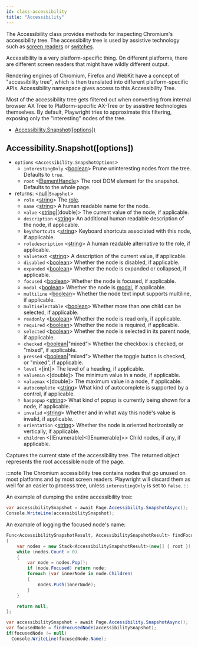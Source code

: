 ```yaml
---
id: class-accessibility
title: "Accessibility"
---
```


The Accessibility class provides methods for inspecting Chromium's accessibility tree. The accessibility tree is used by assistive technology such as [screen readers](https://en.wikipedia.org/wiki/Screen_reader) or [switches](https://en.wikipedia.org/wiki/Switch_access).

Accessibility is a very platform-specific thing. On different platforms, there are different screen readers that might have wildly different output.

Rendering engines of Chromium, Firefox and WebKit have a concept of "accessibility tree", which is then translated into different platform-specific APIs. Accessibility namespace gives access to this Accessibility Tree.

Most of the accessibility tree gets filtered out when converting from internal browser AX Tree to Platform-specific AX-Tree or by assistive technologies themselves. By default, Playwright tries to approximate this filtering, exposing only the "interesting" nodes of the tree.


- [Accessibility.Snapshot([options])](./api/class-accessibility.mdx#accessibilitysnapshotoptions)

## Accessibility.Snapshot([options])
- `options` <`Accessibility.SnapshotOptions`>
  - `interestingOnly` <[boolean]> Prune uninteresting nodes from the tree. Defaults to `true`.
  - `root` <[ElementHandle]> The root DOM element for the snapshot. Defaults to the whole page.
- returns: <[null]|`Snapshot`>
  - `role` <[string]> The [role](https://www.w3.org/TR/wai-aria/#usage_intro).
  - `name` <[string]> A human readable name for the node.
  - `value` <[string]|[double]> The current value of the node, if applicable.
  - `description` <[string]> An additional human readable description of the node, if applicable.
  - `keyshortcuts` <[string]> Keyboard shortcuts associated with this node, if applicable.
  - `roledescription` <[string]> A human readable alternative to the role, if applicable.
  - `valuetext` <[string]> A description of the current value, if applicable.
  - `disabled` <[boolean]> Whether the node is disabled, if applicable.
  - `expanded` <[boolean]> Whether the node is expanded or collapsed, if applicable.
  - `focused` <[boolean]> Whether the node is focused, if applicable.
  - `modal` <[boolean]> Whether the node is [modal](https://en.wikipedia.org/wiki/Modal_window), if applicable.
  - `multiline` <[boolean]> Whether the node text input supports multiline, if applicable.
  - `multiselectable` <[boolean]> Whether more than one child can be selected, if applicable.
  - `readonly` <[boolean]> Whether the node is read only, if applicable.
  - `required` <[boolean]> Whether the node is required, if applicable.
  - `selected` <[boolean]> Whether the node is selected in its parent node, if applicable.
  - `checked` <[boolean]|"mixed"> Whether the checkbox is checked, or "mixed", if applicable.
  - `pressed` <[boolean]|"mixed"> Whether the toggle button is checked, or "mixed", if applicable.
  - `level` <[int]> The level of a heading, if applicable.
  - `valuemin` <[double]> The minimum value in a node, if applicable.
  - `valuemax` <[double]> The maximum value in a node, if applicable.
  - `autocomplete` <[string]> What kind of autocomplete is supported by a control, if applicable.
  - `haspopup` <[string]> What kind of popup is currently being shown for a node, if applicable.
  - `invalid` <[string]> Whether and in what way this node's value is invalid, if applicable.
  - `orientation` <[string]> Whether the node is oriented horizontally or vertically, if applicable.
  - `children` <[IEnumerable]<[IEnumerable]>> Child nodes, if any, if applicable.

Captures the current state of the accessibility tree. The returned object represents the root accessible node of the page.

:::note
The Chromium accessibility tree contains nodes that go unused on most platforms and by most screen readers. Playwright will discard them as well for an easier to process tree, unless `interestingOnly` is set to `false`.
:::

An example of dumping the entire accessibility tree:

```csharp
var accessibilitySnapshot = await Page.Accessibility.SnapshotAsync();
Console.WriteLine(accessibilitySnapshot);
```

An example of logging the focused node's name:

```csharp
Func<AccessibilitySnapshotResult, AccessibilitySnapshotResult> findFocusedNode = root =>
{
    var nodes = new Stack<AccessibilitySnapshotResult>(new[] { root });
    while (nodes.Count > 0)
    {
        var node = nodes.Pop();
        if (node.Focused) return node;
        foreach (var innerNode in node.Children)
        {
            nodes.Push(innerNode);
        }
    }

    return null;
};

var accessibilitySnapshot = await Page.Accessibility.SnapshotAsync();
var focusedNode = findFocusedNode(accessibilitySnapshot);
if(focusedNode != null)
  Console.WriteLine(focusedNode.Name);
```


[Accessibility]: ./api/class-accessibility.mdx "Accessibility"
[Browser]: ./api/class-browser.mdx "Browser"
[BrowserContext]: ./api/class-browsercontext.mdx "BrowserContext"
[BrowserType]: ./api/class-browsertype.mdx "BrowserType"
[ConsoleMessage]: ./api/class-consolemessage.mdx "ConsoleMessage"
[Dialog]: ./api/class-dialog.mdx "Dialog"
[Download]: ./api/class-download.mdx "Download"
[ElementHandle]: ./api/class-elementhandle.mdx "ElementHandle"
[FileChooser]: ./api/class-filechooser.mdx "FileChooser"
[Frame]: ./api/class-frame.mdx "Frame"
[JSHandle]: ./api/class-jshandle.mdx "JSHandle"
[Keyboard]: ./api/class-keyboard.mdx "Keyboard"
[Mouse]: ./api/class-mouse.mdx "Mouse"
[Page]: ./api/class-page.mdx "Page"
[Playwright]: ./api/class-playwright.mdx "Playwright"
[Request]: ./api/class-request.mdx "Request"
[Response]: ./api/class-response.mdx "Response"
[Route]: ./api/class-route.mdx "Route"
[Selectors]: ./api/class-selectors.mdx "Selectors"
[TimeoutError]: ./api/class-timeouterror.mdx "TimeoutError"
[Touchscreen]: ./api/class-touchscreen.mdx "Touchscreen"
[Video]: ./api/class-video.mdx "Video"
[WebSocket]: ./api/class-websocket.mdx "WebSocket"
[WebSocketFrame]: ./api/class-websocketframe.mdx "WebSocketFrame"
[Worker]: ./api/class-worker.mdx "Worker"
[Element]: https://developer.mozilla.org/en-US/docs/Web/API/element "Element"
[Evaluation Argument]: ./core-concepts.mdx#evaluationargument "Evaluation Argument"
[Promise]: https://developer.mozilla.org/en-US/docs/Web/JavaScript/Reference/Global_Objects/Promise "Promise"
[iterator]: https://developer.mozilla.org/en-US/docs/Web/JavaScript/Reference/Iteration_protocols "Iterator"
[origin]: https://developer.mozilla.org/en-US/docs/Glossary/Origin "Origin"
[selector]: https://developer.mozilla.org/en-US/docs/Web/CSS/CSS_Selectors "selector"
[Serializable]: https://developer.mozilla.org/en-US/docs/Web/JavaScript/Reference/Global_Objects/JSON/stringify#Description "Serializable"
[UIEvent.detail]: https://developer.mozilla.org/en-US/docs/Web/API/UIEvent/detail "UIEvent.detail"
[UnixTime]: https://en.wikipedia.org/wiki/Unix_time "Unix Time"
[xpath]: https://developer.mozilla.org/en-US/docs/Web/XPath "xpath"

[Array]: https://developer.mozilla.org/en-US/docs/Web/JavaScript/Reference/Global_Objects/Array "Array"
[boolean]: https://developer.mozilla.org/en-US/docs/Web/JavaScript/Data_structures#Boolean_type "Boolean"
[Buffer]: https://nodejs.org/api/buffer.html#buffer_class_buffer "Buffer"
[ChildProcess]: https://nodejs.org/api/child_process.html "ChildProcess"
[Error]: https://nodejs.org/api/errors.html#errors_class_error "Error"
[EventEmitter]: https://nodejs.org/api/events.html#events_class_eventemitter "EventEmitter"
[function]: https://developer.mozilla.org/en-US/docs/Web/JavaScript/Reference/Global_Objects/Function "Function"
[Map]: https://developer.mozilla.org/en-US/docs/Web/JavaScript/Reference/Global_Objects/Map "Map"
[null]: https://developer.mozilla.org/en-US/docs/Web/JavaScript/Reference/Global_Objects/null "null"
[number]: https://developer.mozilla.org/en-US/docs/Web/JavaScript/Data_structures#Number_type "Number"
[Object]: https://developer.mozilla.org/en-US/docs/Web/JavaScript/Reference/Global_Objects/Object "Object"
[Promise]: https://developer.mozilla.org/en-US/docs/Web/JavaScript/Reference/Global_Objects/Promise "Promise"
[Readable]: https://nodejs.org/api/stream.html#stream_class_stream_readable "Readable"
[RegExp]: https://developer.mozilla.org/en-US/docs/Web/JavaScript/Reference/Global_Objects/RegExp "RegExp"
[string]: https://developer.mozilla.org/en-US/docs/Web/JavaScript/Data_structures#String_type "string"
[URL]: https://nodejs.org/api/url.html "URL"

[all available image tags]: https://mcr.microsoft.com/v2/playwright/tags/list "all available image tags"
[Docker Hub]: https://hub.docker.com/_/microsoft-playwright "Docker Hub"
[Dockerfile.focal]: https://github.com/microsoft/playwright/blob/master/utils/docker/Dockerfile.focal "Dockerfile.focal"